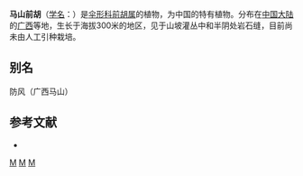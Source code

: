 {{NoteTA|G1=LS}}
{{Speciesbox 
| genus = Peucedanum
| species = mashanense
| authority = Shan et Sheh
}}
'''马山前胡'''（[[学名|学名]]：{{lang|la|''Peucedanum mashanense''}}）是[[伞形科|伞形科]][[前胡属|前胡属]]的植物，为中国的特有植物。分布在[[中国大陆|中国大陆]]的[[广西|广西]]等地，生长于海拔300米的地区，见于山坡灌丛中和半阴处岩石缝，目前尚未由人工引种栽培。

== 别名 ==
防风（广西马山）

== 参考文献 ==
<div class="references-small">
* {{cite web| url =http://www.bioinfo.cn/db05/KmzwSpecies.php?action=view&id=23068| title =马山前胡| work =《中国高等植物数据库全库》| publisher =中国科学院微生物研究所| author =昆明植物研究所| accessdate =2009-02-25| deadurl =yes| archiveurl =https://web.archive.org/web/20160305031607/http://www.bioinfo.cn/db05/KmzwSpecies.php?action=view&id=23068| archivedate =2016-03-05}}
</div>
{{Taxonbar}}

[[Category:前胡属|M]]
[[Category:中國特有植物|M]]
[[Category:广西植物|M]]